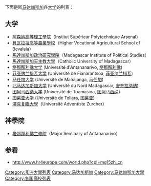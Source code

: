 下面是斯[[马达加斯加|马达加斯加]]各[[大学|大学]]的列表：

==大学==
* [[阿森納高等理工學院|阿森納高等理工學院]]（Institut Supérieur Polytechnique Arsenal）
* [[貝瓦拉拉高等農業學校|貝瓦拉拉高等農業學校]]（Higher Vocational Agricultural School of Bevalala）
* [[馬達加斯加政治研究學院|馬達加斯加政治研究學院]]（Madagascar Institute of Political Studies）
* [[馬達加斯加天主教大學|馬達加斯加天主教大學]]（Catholic University of Madagascar）
* [[塔那那利佛大学|塔那那利佛大学]] (Université d'Antananarivo, [[塔那那利佛|塔那那利佛]])
* [[菲亚纳兰措瓦大学|菲亚纳兰措瓦大学]] (Université de Fianarantsoa, [[菲亚纳兰措瓦|菲亚纳兰措瓦]])
* [[马任加大学|马任加大学]] (Université de Mahajanga, [[马任加|马任加]])
* [[北马达加斯加大学|北马达加斯加大学]] (Université du Nord Madagascar, [[安齐拉纳纳|安齐拉纳纳]])
* [[图阿马西纳大学|图阿马西纳大学]] (Université de Toamasina, [[图阿马西纳|图阿马西纳]])
* [[图莱亚大学|图莱亚大学]] (Université de Toliara, [[图莱亚|图莱亚]])
* [[澤克复臨大學|澤克复臨大學]]（Université Adventiste Zurcher）

==神學院==
* [[塔那那利佛主修院|塔那那利佛主修院]]（Major Seminary of Antananarivo）

==参看==
* http://www.hr4europe.com/world.php?cpl=mg15zh_cn{{Dead link|date=2018年7月 |bot=InternetArchiveBot |fix-attempted=yes }}

{{非洲题目|大学列表}}

[[Category:非洲大學列表|Category:非洲大學列表]]
[[Category:马达加斯加|Category:马达加斯加]]
[[Category:马达加斯加大學|Category:马达加斯加大學]]
[[Category:各国高校列表|Category:各国高校列表]]